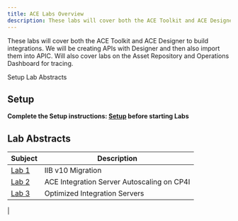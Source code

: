 ```yaml
---
title: ACE Labs Overview
description: These labs will cover both the ACE Toolkit and ACE Designer to build integrations. 
---
```


<PageDescription>

These labs will cover both the ACE Toolkit and ACE Designer to build integrations. We will be creating APIs with Designer and then also import them into APIC.   Will also cover labs on the Asset Repository and Operations Dashboard for tracing. 

</PageDescription>

<AnchorLinks>
  <AnchorLink>Setup</AnchorLink>
  <AnchorLink>Lab Abstracts</AnchorLink>
</AnchorLinks>

## Setup

**Complete the Setup instructions:  [Setup](/aspera/Updated-Pre-Lab) before starting Labs** 

## Lab Abstracts

|  Subject                            | Description                                            |                                                               
|-------------------------|-----------------------------------------|
| [Lab 1](./ace/2023_lab1)       | IIB v10 Migration 
| [Lab 2](./ace/2023_lab2)       | ACE Integration Server Autoscaling on CP4I
| [Lab 3](./ace/2023_lab3)       | Optimized Integration Servers
| 